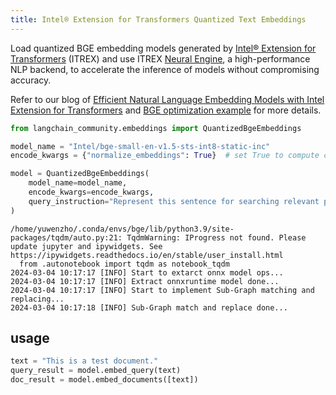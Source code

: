 ```yaml
---
title: Intel® Extension for Transformers Quantized Text Embeddings
---
```


Load quantized BGE embedding models generated by [Intel® Extension for Transformers](https://github.com/intel/intel-extension-for-transformers) (ITREX) and use ITREX [Neural Engine](https://github.com/intel/intel-extension-for-transformers/blob/main/intel_extension_for_transformers/llm/runtime/deprecated/docs/Installation.md), a high-performance NLP backend, to accelerate the inference of models without compromising accuracy.

Refer to our blog of [Efficient Natural Language Embedding Models with Intel Extension for Transformers](https://medium.com/intel-analytics-software/efficient-natural-language-embedding-models-with-intel-extension-for-transformers-2b6fcd0f8f34) and [BGE optimization example](https://github.com/intel/intel-extension-for-transformers/tree/main/examples/huggingface/pytorch/text-embedding/deployment/mteb/bge) for more details.


```python
from langchain_community.embeddings import QuantizedBgeEmbeddings

model_name = "Intel/bge-small-en-v1.5-sts-int8-static-inc"
encode_kwargs = {"normalize_embeddings": True}  # set True to compute cosine similarity

model = QuantizedBgeEmbeddings(
    model_name=model_name,
    encode_kwargs=encode_kwargs,
    query_instruction="Represent this sentence for searching relevant passages: ",
)
```
```output
/home/yuwenzho/.conda/envs/bge/lib/python3.9/site-packages/tqdm/auto.py:21: TqdmWarning: IProgress not found. Please update jupyter and ipywidgets. See https://ipywidgets.readthedocs.io/en/stable/user_install.html
  from .autonotebook import tqdm as notebook_tqdm
2024-03-04 10:17:17 [INFO] Start to extarct onnx model ops...
2024-03-04 10:17:17 [INFO] Extract onnxruntime model done...
2024-03-04 10:17:17 [INFO] Start to implement Sub-Graph matching and replacing...
2024-03-04 10:17:18 [INFO] Sub-Graph match and replace done...
```
## usage


```python
text = "This is a test document."
query_result = model.embed_query(text)
doc_result = model.embed_documents([text])
```
